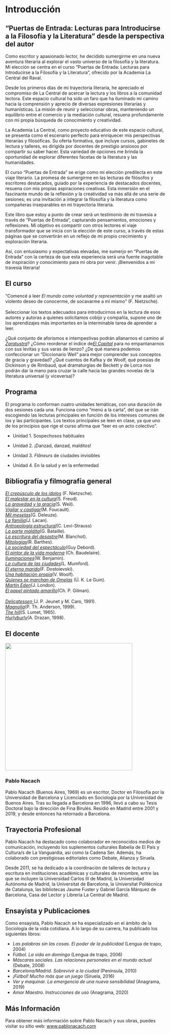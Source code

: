 # Introducción {.unnumbered}

## "Puertas de Entrada: Lecturas para Introducirse a la Filosofía y la Literatura" desde la perspectiva del autor

Como escritor y apasionado lector, he decidido sumergirme en una nueva aventura literaria al explorar el vasto universo de la filosofía y la literatura. Mi elección se centra en el curso "Puertas de Entrada: Lecturas para Introducirse a la Filosofía y la Literatura", ofrecido por la Academia La Central del Raval.

Desde los primeros días de mi trayectoria literaria, he apreciado el compromiso de La Central de acercar la lectura y los libros a la comunidad lectora. Este espacio cultural ha sido un faro que ha iluminado mi camino hacia la comprensión y aprecio de diversas expresiones literarias y humanísticas. La misión de reunir y seleccionar obras, manteniendo un equilibrio entre el comercio y la mediación cultural, resuena profundamente con mi propia búsqueda de conocimiento y creatividad.

La Academia La Central, como proyecto educativo de este espacio cultural, se presenta como el escenario perfecto para enriquecer mis perspectivas literarias y filosóficas. Su oferta formativa, que incluye cursos, gabinetes de lectura y talleres, es dirigida por docentes de prestigio ansiosos por compartir su saber hacer. Esta variedad de opciones me brinda la oportunidad de explorar diferentes facetas de la literatura y las humanidades.

El curso "Puertas de Entrada" se erige como mi elección predilecta en este viaje literario. La promesa de sumergirme en las lecturas de filósofos y escritores destacados, guiado por la experiencia de destacados docentes, resuena con mis propias aspiraciones creativas. Esta inmersión en el fascinante mundo de la reflexión y la creatividad va más allá de una serie de sesiones; es una invitación a integrar la filosofía y la literatura como compañeras inseparables en mi trayectoria literaria.

Este libro que estoy a punto de crear será un testimonio de mi travesía a través de "Puertas de Entrada", capturando pensamientos, emociones y reflexiones. Mi objetivo es compartir con otros lectores el viaje transformador que se inicia con la elección de este curso, a través de estas páginas que se convertirán en un reflejo de mi propio crecimiento y exploración literaria.

Así, con entusiasmo y expectativas elevadas, me sumerjo en "Puertas de Entrada" con la certeza de que esta experiencia será una fuente inagotable de inspiración y conocimiento para mi obra por venir. ¡Bienvenidos a mi travesía literaria!

## **El curso**

“Comencé a leer *El mundo como voluntad y representación* y me asaltó un violento deseo de conocerme, de socavarme a mí mismo” (F. Nietzsche).\
 \
Seleccionar los textos adecuados para introducirnos en la lectura de esos autores y autoras a quienes solicitamos cobijo y compañía, supone uno de los aprendizajes más importantes en la interminable tarea de aprender a leer.\

¿Qué conjunto de aforismos e intempestivas podrán allanarnos el camino al [*Zaratustra*](https://www.lacentral.com/web/book/?id=9788424940706)? ¿Cómo reordenar el índice de[*El Capital*](https://www.lacentral.com/web/book/?id=9788446052586) para no empantanarnos con sus levitas y sus varas de lienzo? ¿De qué manera podemos confeccionar un “Diccionario Weil” para mejor comprender sus conceptos de gracia y gravedad? ¿Qué cuentos de Kafka y de Woolf, qué poesías de Dickinson y de Rimbaud, qué dramaturgias de Beckett y de Lorca nos podrán dar la mano para cruzar la calle hacia las grandes novelas de la literatura universal (y viceversa)?

## **Programa**

El programa lo conforman cuatro unidades temáticas, con una duración de dos sesiones cada una. Funciona como “menú a la carta”, del que se irán escogiendo las lecturas principales en función de los intereses comunes de los y las participantes. Los textos principales se leen en clase, ya que uno de los principios que rige el curso afirma que “leer es un acto colectivo”.

-   Unidad 1\. Sospechosos habituales\

-   Unidad 2\. ¡Danzad, danzad, malditos!\

-   Unidad 3\. *Flâneurs* de ciudades invisibles\

-   Unidad 4\. En la salud y en la enfermedad\

## **Bibliografía y filmografía general**\


[*El crepúsculo de los ídolos*](https://www.lacentral.com/web/book/?id=9788430984626) (F. Nietzsche).\
[*El malestar en la cultura*](https://www.lacentral.com/web/book/?id=9788491043614)(S. Freud).\
[*La gravedad y la gracia*](https://www.lacentral.com/web/book/?id=9788481642230)(S. Weil).\
[*Vigilar y castigar*](https://www.lacentral.com/web/book/?id=9788412471670)(M. Foucault).\
[*Mil mesetas*](https://www.lacentral.com/web/book/?id=9788418178351)(G. Deleuze).\
[*La familia*](https://www.lacentral.com/web/book/?id=9789509282858)(J. Lacan).\
[*Antropología estructural*](https://www.lacentral.com/web/book/?id=9788432314254)(C. Levi-Strauss)\
[*La parte maldita*](https://www.lacentral.com/web/book/?id=9789872356743)(G. Bataille).\
[*La escritura del desastre*](https://www.lacentral.com/web/book/?id=9788498795691)(M. Blanchot).\
[*Mitologías*](https://www.lacentral.com/web/book/?id=9788412448894)(R. Barthes).\
[*La sociedad del espectáculo*](https://www.lacentral.com/web/book/?id=9788481914429)(Guy Debord).\
[*El pintor de la vida moderna*](https://www.lacentral.com/web/book/?id=9788413624402) (Ch. Baudelaire).\
[*Iluminaciones*](https://www.lacentral.com/web/book/?id=9788430619382)(W. Benjamin).\
[*La cultura de las ciudades*](https://www.lacentral.com/web/book/?id=9788415862659)(L. Mumford).\
[*El eterno marido*](https://www.lacentral.com/web/book/?id=9788420678184)(F. Dostoievski).\
[*Una habitación propia*](https://www.lacentral.com/web/book/?id=9788411481892)(V. Woolf).\
[*Quienes se marchan de Omelas*](https://www.lacentral.com/web/book/?id=9788418930478) (Ú. K. Le Guin).\
[*Martin Eden*](https://www.lacentral.com/web/book/?id=9788411780049)(J. London).\
[*El papel pintado amarillo*](https://www.lacentral.com/web/book/?id=9788412577754)(Ch. P. Gilman).\
\
[*Delicatessen* ](https://www.filmaffinity.com/es/film200350.html)(J. P. Jeunet y M. Caro, 1991).\
[*Magnolia*](https://www.filmaffinity.com/es/film411816.html)(P. Th. Anderson, 1999).\
[*The hill*](https://www.filmaffinity.com/es/film375388.html)(S. Lumet, 1965).\
[*Hurlyburly*](https://www.filmaffinity.com/es/film631208.html)(A. Drazan, 1998).

## El docente

![](images/clipboard-2131198670.png){width="400"}

### Pablo Nacach

Pablo Nacach (Buenos Aires, 1969) es un escritor, Doctor en Filosofía por la Universidad de Barcelona y Licenciado en Sociología por la Universidad de Buenos Aires. Tras su llegada a Barcelona en 1996, llevó a cabo su Tesis Doctoral bajo la dirección de Fina Birulés. Residió en Madrid entre 2001 y 2019, y desde entonces ha retornado a Barcelona.

## Trayectoria Profesional

Pablo Nacach ha destacado como colaborador en reconocidos medios de comunicación, incluyendo los suplementos culturales Babelia de El País y Cultura/s de La Vanguardia, así como la Cadena Ser. Además, ha colaborado con prestigiosas editoriales como Debate, Alianza y Siruela.

Desde 2011, se ha dedicado a la coordinación de talleres de lectura y escritura en instituciones académicas y culturales de renombre, entre las que se incluyen la Universidad Carlos III de Madrid, la Universidad Autónoma de Madrid, la Universitat de Barcelona, la Universitat Politècnica de Catalunya, las bibliotecas Jaume Fuster y Gabriel García Márquez de Barcelona, Casa del Lector y Librería La Central de Madrid.

## Ensayista y Publicaciones

Como ensayista, Pablo Nacach se ha especializado en el ámbito de la Sociología de la vida cotidiana. A lo largo de su carrera, ha publicado los siguientes libros:

-   *Las palabras sin las cosas. El poder de la publicidad* (Lengua de trapo, 2004)
-   *Fútbol. La vida en domingo* (Lengua de trapo, 2006)
-   *Máscaras sociales. Las relaciones personales en el mundo actual* (Debate, 2008)
-   *Barcelona/Madrid. Sobrevivir a la ciudad* (Península, 2010)
-   *¡Fútbol! Mucho más que un juego* (Siruela, 2016)
-   *Ver y maquinar. La emergencia de una nueva sensibilidad* (Anagrama, 2019)
-   *Amor Maestro. Instrucciones de uso* (Anagrama, 2020)

## Más Información

Para obtener más información sobre Pablo Nacach y sus obras, puedes visitar su sitio web: [www.pablonacach.com](www.pablonacach.com)
